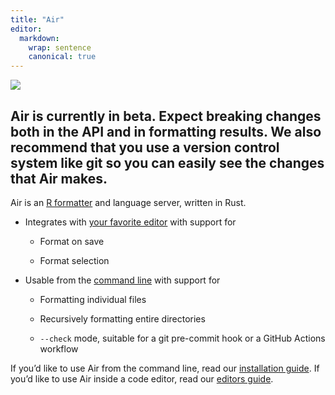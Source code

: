 ```yaml
---
title: "Air"
editor:
  markdown:
    wrap: sentence
    canonical: true
---
```


[![](https://github.com/posit-dev/air/actions/workflows/test.yml/badge.svg)](https://github.com/posit-dev/air/actions)

::: callout-note
## Air is currently in beta. Expect breaking changes both in the API and in formatting results. We also recommend that you use a version control system like git so you can easily see the changes that Air makes.
:::

Air is an [R formatter](formatter.qmd) and language server, written in Rust.

-   Integrates with [your favorite editor](editors.qmd) with support for

    -   Format on save

    -   Format selection

-   Usable from the [command line](cli.qmd) with support for

    -   Formatting individual files

    -   Recursively formatting entire directories

    -   `--check` mode, suitable for a git pre-commit hook or a GitHub Actions workflow

If you'd like to use Air from the command line, read our [installation guide](cli.qmd).
If you'd like to use Air inside a code editor, read our [editors guide](editors.qmd).
